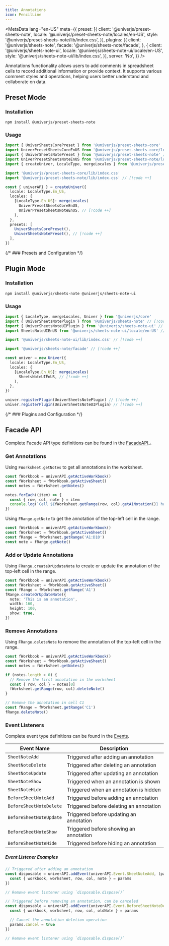 ```yaml
---
title: Annotations
icon: PencilLine
---
```


<MetaData
  lang="en-US"
  meta={{
    preset: [{
      client: '@univerjs/preset-sheets-note',
      locale: '@univerjs/preset-sheets-note/locales/en-US',
      style: '@univerjs/preset-sheets-note/lib/index.css',
    }],
    plugins: [{
      client: '@univerjs/sheets-note',
      facade: '@univerjs/sheets-note/facade',
    }, {
      client: '@univerjs/sheets-note-ui',
      locale: '@univerjs/sheets-note-ui/locale/en-US',
      style: '@univerjs/sheets-note-ui/lib/index.css',
    }],
    server: 'No',
  }}
/>

Annotations functionality allows users to add comments in spreadsheet cells to record additional information or provide context. It supports various comment styles and operations, helping users better understand and collaborate on data.

<PlaygroundFrame lang="en-US" slug="sheets/notes" clickToShow />

## Preset Mode

### Installation

```package-install
npm install @univerjs/preset-sheets-note
```

### Usage

```typescript
import { UniverSheetsCorePreset } from '@univerjs/preset-sheets-core'
import UniverPresetSheetsCoreEnUS from '@univerjs/preset-sheets-core/locales/en-US'
import { UniverSheetsNotePreset } from '@univerjs/preset-sheets-note' // [!code ++]
import UniverPresetSheetsNoteEnUS from '@univerjs/preset-sheets-note/locales/en-US' // [!code ++]
import { createUniver, LocaleType, mergeLocales } from '@univerjs/presets'

import '@univerjs/preset-sheets-core/lib/index.css'
import '@univerjs/preset-sheets-note/lib/index.css' // [!code ++]

const { univerAPI } = createUniver({
  locale: LocaleType.En_US,
  locales: {
    [LocaleType.En_US]: mergeLocales(
      UniverPresetSheetsCoreEnUS,
      UniverPresetSheetsNoteEnUS, // [!code ++]
    ),
  },
  presets: [
    UniverSheetsCorePreset(),
    UniverSheetsNotePreset(), // [!code ++]
  ],
})
```

{/* ### Presets and Configuration */}

## Plugin Mode

### Installation

```package-install
npm install @univerjs/sheets-note @univerjs/sheets-note-ui
```

### Usage

```typescript
import { LocaleType, mergeLocales, Univer } from '@univerjs/core'
import { UniverSheetsNotePlugin } from '@univerjs/sheets-note' // [!code ++]
import { UniverSheetsNoteUIPlugin } from '@univerjs/sheets-note-ui' // [!code ++]
import SheetsNoteUIEnUS from '@univerjs/sheets-note-ui/locale/en-US' // [!code ++]

import '@univerjs/sheets-note-ui/lib/index.css' // [!code ++]

import '@univerjs/sheets-note/facade' // [!code ++]

const univer = new Univer({
  locale: LocaleType.En_US,
  locales: {
    [LocaleType.En_US]: mergeLocales(
      SheetsNoteUIEnUS, // [!code ++]
    ),
  },
})

univer.registerPlugin(UniverSheetsNotePlugin) // [!code ++]
univer.registerPlugin(UniverSheetsNoteUIPlugin) // [!code ++]
```

{/* ### Plugins and Configuration */}

## Facade API

Complete Facade API type definitions can be found in the [FacadeAPI](https://reference.univer.ai/en-US).。

### Get Annotations

Using `FWorksheet.getNotes` to get all annotations in the worksheet.

```typescript
const fWorkbook = univerAPI.getActiveWorkbook()
const fWorksheet = fWorkbook.getActiveSheet()
const notes = fWorksheet.getNotes()

notes.forEach((item) => {
  const { row, col, note } = item
  console.log(`Cell ${fWorksheet.getRange(row, col).getA1Notation()} has note: ${note}`)
})
```

Using `FRange.getNote` to get the annotation of the top-left cell in the range.

```typescript
const fWorkbook = univerAPI.getActiveWorkbook()
const fWorksheet = fWorkbook.getActiveSheet()
const fRange = fWorksheet.getRange('A1:D10')
const note = fRange.getNote()
```

### Add or Update Annotations

Using `FRange.createOrUpdateNote` to create or update the annotation of the top-left cell in the range.

```typescript
const fWorkbook = univerAPI.getActiveWorkbook()
const fWorksheet = fWorkbook.getActiveSheet()
const fRange = fWorksheet.getRange('A1')
fRange.createOrUpdateNote({
  note: 'This is an annotation',
  width: 160,
  height: 100,
  show: true,
})
```

### Remove Annotations

Using `FRange.deleteNote` to remove the annotation of the top-left cell in the range.

```typescript
const fWorkbook = univerAPI.getActiveWorkbook()
const fWorksheet = fWorkbook.getActiveSheet()
const notes = fWorksheet.getNotes()

if (notes.length > 0) {
  // Remove the first annotation in the worksheet
  const { row, col } = notes[0]
  fWorksheet.getRange(row, col).deleteNote()
}

// Remove the annotation in cell C1
const fRange = fWorksheet.getRange('C1')
fRange.deleteNote()
```

### Event Listeners

Complete event type definitions can be found in the [Events](https://reference.univer.ai/en-US/classes/FEventName).

| Event Name | Description |
| ---------- | ----------- |
| `SheetNoteAdd` | Triggered after adding an annotation |
| `SheetNoteDelete` | Triggered after deleting an annotation |
| `SheetNoteUpdate` | Triggered after updating an annotation |
| `SheetNoteShow` | Triggered when an annotation is shown |
| `SheetNoteHide` | Triggered when an annotation is hidden |
| `BeforeSheetNoteAdd` | Triggered before adding an annotation |
| `BeforeSheetNoteDelete` | Triggered before deleting an annotation |
| `BeforeSheetNoteUpdate` | Triggered before updating an annotation |
| `BeforeSheetNoteShow` | Triggered before showing an annotation |
| `BeforeSheetNoteHide` | Triggered before hiding an annotation |

##### Event Listener Examples

```typescript
// Triggered after adding an annotation
const disposable = univerAPI.addEvent(univerAPI.Event.SheetNoteAdd, (params) => {
  const { workbook, worksheet, row, col, note } = params
})

// Remove event listener using `disposable.dispose()`
```

```typescript
// Triggered before removing an annotation, can be canceled
const disposable = univerAPI.addEvent(univerAPI.Event.BeforeSheetNoteDelete, (params) => {
  const { workbook, worksheet, row, col, oldNote } = params

  // Cancel the annotation deletion operation
  params.cancel = true
})

// Remove event listener using `disposable.dispose()`
```
